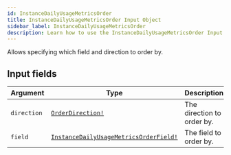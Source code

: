 ```yaml
---
id: InstanceDailyUsageMetricsOrder
title: InstanceDailyUsageMetricsOrder Input Object
sidebar_label: InstanceDailyUsageMetricsOrder
description: Learn how to use the InstanceDailyUsageMetricsOrder Input Object for Builder's API.
---
```


Allows specifying which field and direction to order by.

## Input fields

| Argument    | Type                                                                                              | Description                |
| ----------- | ------------------------------------------------------------------------------------------------- | -------------------------- |
| `direction` | [`OrderDirection!`](/docs/composer/builder/api/schema/enum/OrderDirection.mdx)                                           | The direction to order by. |
| `field`     | [`InstanceDailyUsageMetricsOrderField!`](/docs/composer/builder/api/schema/enum/InstanceDailyUsageMetricsOrderField.mdx) | The field to order by.     |
